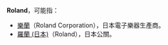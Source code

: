 '''Roland'''，可能指：
*[[樂蘭|樂蘭]]（Roland Corporation），日本電子樂器生產商。
*[[羅蘭_(日本)|羅蘭 (日本)]]（Roland），日本公關。
{{Disambig|Cat=非中文名稱消歧義}}